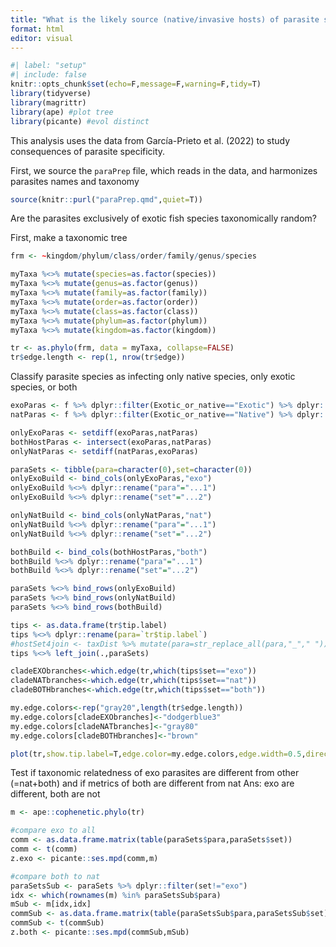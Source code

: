 ```yaml
---
title: "What is the likely source (native/invasive hosts) of parasite species?"
format: html
editor: visual
---
```


```r
#| label: "setup"
#| include: false
knitr::opts_chunk$set(echo=F,message=F,warning=F,tidy=T)
library(tidyverse)
library(magrittr)
library(ape) #plot tree
library(picante) #evol distinct
```

This analysis uses the data from García-Prieto et al. (2022) to study consequences of parasite specificity.

First, we source the `paraPrep` file, which reads in the data, and harmonizes parasites names and taxonomy

```r
source(knitr::purl("paraPrep.qmd",quiet=T))
```

Are the parasites exclusively of exotic fish species taxonomically random?

First, make a taxonomic tree

```r
frm <- ~kingdom/phylum/class/order/family/genus/species

myTaxa %<>% mutate(species=as.factor(species))
myTaxa %<>% mutate(genus=as.factor(genus))
myTaxa %<>% mutate(family=as.factor(family))
myTaxa %<>% mutate(order=as.factor(order))
myTaxa %<>% mutate(class=as.factor(class))
myTaxa %<>% mutate(phylum=as.factor(phylum))
myTaxa %<>% mutate(kingdom=as.factor(kingdom))

tr <- as.phylo(frm, data = myTaxa, collapse=FALSE)
tr$edge.length <- rep(1, nrow(tr$edge))

```


Classify parasite species as infecting only native species, only exotic species, or both

```r
exoParas <- f %>% dplyr::filter(Exotic_or_native=="Exotic") %>% dplyr::select(Parasite_species) %>% distinct() %>% pull()
natParas <- f %>% dplyr::filter(Exotic_or_native=="Native") %>% dplyr::select(Parasite_species) %>% distinct() %>% pull()

onlyExoParas <- setdiff(exoParas,natParas)
bothHostParas <- intersect(exoParas,natParas)
onlyNatParas <- setdiff(natParas,exoParas)

paraSets <- tibble(para=character(0),set=character(0))
onlyExoBuild <- bind_cols(onlyExoParas,"exo")
onlyExoBuild %<>% dplyr::rename("para"="...1")
onlyExoBuild %<>% dplyr::rename("set"="...2")

onlyNatBuild <- bind_cols(onlyNatParas,"nat")
onlyNatBuild %<>% dplyr::rename("para"="...1")
onlyNatBuild %<>% dplyr::rename("set"="...2")

bothBuild <- bind_cols(bothHostParas,"both")
bothBuild %<>% dplyr::rename("para"="...1")
bothBuild %<>% dplyr::rename("set"="...2")

paraSets %<>% bind_rows(onlyExoBuild)
paraSets %<>% bind_rows(onlyNatBuild)
paraSets %<>% bind_rows(bothBuild)

```


```r

tips <- as.data.frame(tr$tip.label)
tips %<>% dplyr::rename(para=`tr$tip.label`)
#hostSet4join <- taxDist %>% mutate(para=str_replace_all(para,"_"," "))
tips %<>% left_join(.,paraSets)

cladeEXObranches<-which.edge(tr,which(tips$set=="exo"))
cladeNATbranches<-which.edge(tr,which(tips$set=="nat"))
cladeBOTHbranches<-which.edge(tr,which(tips$set=="both"))

my.edge.colors<-rep("gray20",length(tr$edge.length))
my.edge.colors[cladeEXObranches]<-"dodgerblue3"
my.edge.colors[cladeNATbranches]<-"gray80"
my.edge.colors[cladeBOTHbranches]<-"brown"

plot(tr,show.tip.label=T,edge.color=my.edge.colors,edge.width=0.5,direction="rightwards",cex=0.3,label.offset=0)#,x.lim=c(0,1200))

```

Test if taxonomic relatedness of exo parasites are different from other (=nat+both) and if metrics of both are different from nat
Ans: exo are different, both are not

```r

m <- ape::cophenetic.phylo(tr)

#compare exo to all
comm <- as.data.frame.matrix(table(paraSets$para,paraSets$set))
comm <- t(comm)
z.exo <- picante::ses.mpd(comm,m)

#compare both to nat
paraSetsSub <- paraSets %>% dplyr::filter(set!="exo")
idx <- which(rownames(m) %in% paraSetsSub$para)
mSub <- m[idx,idx]
commSub <- as.data.frame.matrix(table(paraSetsSub$para,paraSetsSub$set))
commSub <- t(commSub)
z.both <- picante::ses.mpd(commSub,mSub)

```

